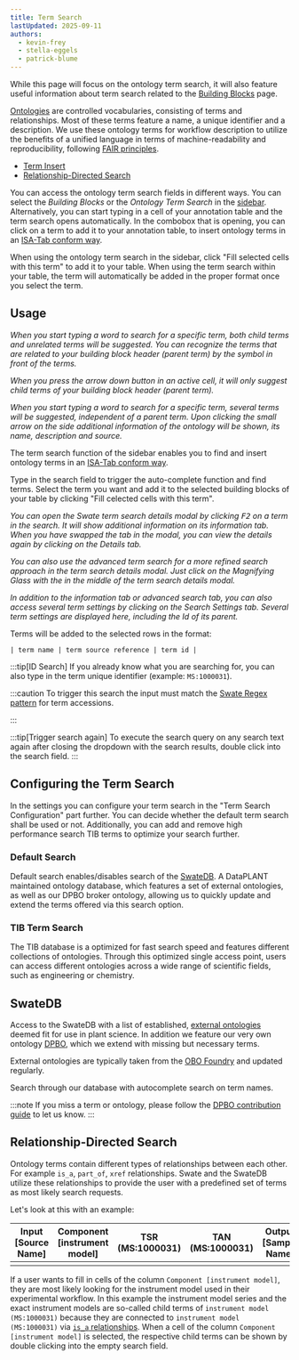 ```yaml
---
title: Term Search
lastUpdated: 2025-09-11
authors: 
  - kevin-frey
  - stella-eggels
  - patrick-blume
---
```



While this page will focus on the ontology term search, it will also feature useful information about term search related to the [Building Blocks](/nfdi4plants.knowledgebase/swate/building-blocks) page.

[Ontologies](/nfdi4plants.knowledgebase/fundamentals/ontologies) are controlled vocabularies, consisting of terms and relationships. Most of these terms feature a name, a unique identifier and a description. We use these ontology terms for workflow description to utilize the benefits of a unified language in terms of machine-readability and reproducibility, following [FAIR principles](https://www.go-fair.org/fair-principles/).

- [Term Insert](#swatedb)
- [Relationship-Directed Search](#relationship-directed-search)

You can access the ontology term search fields in different ways. You can select the *Building Blocks* or the *Ontology Term Search* in the <a href={SwateOverview.src} target="_blank">sidebar</a>. Alternatively, you can start typing in a cell of your annotation table and the term search opens automatically. In the combobox that is opening, you can click on a term to add it to your annotation table, to insert ontology terms in an [ISA-Tab conform way](https://isa-specs.readthedocs.io/en/latest/isatab.html#ontology-annotations).

When using the ontology term search in the sidebar, click "Fill selected cells with this term" to add it to your table. When using the term search within your table, the term will automatically be added in the proper format once you select the term. 

## Usage

<Tabs syncKey="swateHost">
<TabItem label="Browser">

*When you start typing a word to search for a specific term, both child terms and unrelated terms will be suggested. You can recognize the terms that are related to your building block header (parent term) by the symbol in front of the terms.*

*When you press the arrow down button in an active cell, it will only suggest child terms of your building block header (parent term).*

</TabItem>
<TabItem label="Excel">

*When you start typing a word to search for a specific term, several terms will be suggested, independent of a parent term.
Upon clicking the small arrow on the side additional information of the ontology will be shown, its name, description and source.*

The term search function of the sidebar enables you to find and insert  ontology terms in an [ISA-Tab conform way](https://isa-specs.readthedocs.io/en/latest/isatab.html#ontology-annotations).

Type in the search field to trigger the auto-complete function and find terms. 
Select the term you want and add it to the selected building blocks of your table by clicking "Fill celected cells with this term".

</TabItem>
</Tabs>

*You can open the Swate term search details modal by clicking <kbd>F2</kbd> on a term in the search. It will show additional information on its information tab. When you have swapped the tab in the modal, you can view the details again by clicking on the Details tab.*

*You can also use the advanced term search for a more refined search approach in the term search details modal. Just click on the Magnifying Glass with the in the middle of the term search details modal.*

*In addition to the information tab or advanced search tab, you can also access several term settings by clicking on the Search Settings tab. Several term settings are displayed here, including the Id of its parent.*

Terms will be added to the selected rows in the format:

```
| term name | term source reference | term id |
```

:::tip[ID Search]
If you already know what you are searching for, you can also type in the term unique identifier (example: `MS:1000031`).

:::caution
To trigger this search the input must match the [Swate Regex pattern](http://regexstorm.net/tester?p=%5b%5cw%5d%2b%3f%3a%5b%5cd%5d%2b&i=MS%3a1000031%0d%0aDPBO%3a1000161%0d%0a) for term accessions.

:::

:::tip[Trigger search again]
To execute the search query on any search text again after closing the dropdown with the search results, double click into the search field.
:::

## Configuring the Term Search

In the settings you can configure your term search in the "Term Search Configuration" part further. You can decide whether the default term search shall be used or not. Additionally, you can add and remove high performance search TIB terms to optimize your search further.

### Default Search

Default search enables/disables search of the [SwateDB](https://nfdi4plants.github.io/nfdi4plants.knowledgebase/fundamentals/ontology-service-landscape/#swatedb-and-swobup). A DataPLANT maintained ontology database, which features a set of external ontologies, as well as our DPBO broker ontology, allowing us to quickly update and extend the terms offered via this search option.

### TIB Term Search

The TIB database is a optimized for fast search speed and features different collections of ontologies. Through this optimized single access point, users can access different ontologies across a wide range of scientific fields, such as engineering or chemistry. 

## SwateDB

Access to the SwateDB with a list of established, [external ontologies](/nfdi4plants.knowledgebase/fundamentals/ontology-service-landscape) deemed fit for use in plant science. In addition we feature our very own ontology [DPBO](https://github.com/nfdi4plants/nfdi4plants_ontology/blob/main/dpbo.obo), which we extend with missing but necessary terms.

External ontologies are typically taken from the [OBO Foundry](https://obofoundry.org) and updated regularly.

Search through our database with autocomplete search on term names.

:::note
If you miss a term or ontology, please follow the [DPBO contribution guide](https://github.com/nfdi4plants/nfdi4plants_ontology) to let us know.
:::

## Relationship-Directed Search 

Ontology terms contain different types of relationships between each other. For example `is_a`, `part_of`, `xref` relationships. Swate and the SwateDB utilize these relationships to provide the user with a predefined set of terms as most likely search requests. 

Let's look at this with an example:

| Input [Source Name] | Component [instrument model] | TSR (MS:1000031) | TAN (MS:1000031) | Output [Sample Name] |
|-------------|------------------------------|------------------------------|------------------------------------|-------------|
|             |                              |                              |                                    |             |


If a user wants to fill in cells of the column `Component [instrument model]`, they are most likely looking for the instrument model used in their experimental workflow. In this example the instrument model series and the exact instrument models are so-called child terms of `instrument model (MS:1000031)` because they are connected to `instrument model (MS:1000031)` via <a href={SwateRelationshipGraph.src}>`is_a` relationships</a>. When a cell of the column `Component [instrument model]` is selected, the respective child terms can be shown by double clicking into the empty search field.
